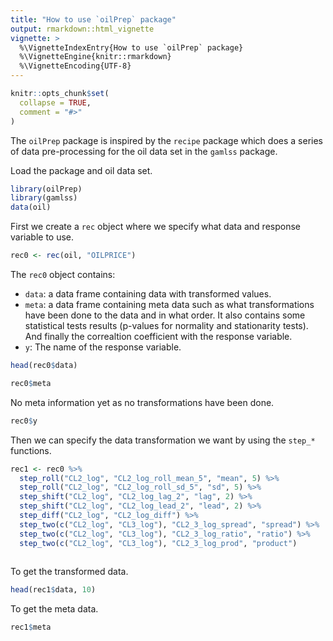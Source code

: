 ```yaml
---
title: "How to use `oilPrep` package"
output: rmarkdown::html_vignette
vignette: >
  %\VignetteIndexEntry{How to use `oilPrep` package}
  %\VignetteEngine{knitr::rmarkdown}
  %\VignetteEncoding{UTF-8}
---
```


```r
knitr::opts_chunk$set(
  collapse = TRUE,
  comment = "#>"
)
```

The `oilPrep` package is inspired by the `recipe` package which does a series of data pre-processing for the oil data set in the `gamlss` package.


Load the package and oil data set.

```r
library(oilPrep)
library(gamlss)
data(oil)
```

First we create a `rec` object where we specify what data and response variable to use.

```r

rec0 <- rec(oil, "OILPRICE")

```

The `rec0` object contains:

 * `data`: a data frame containing data with transformed values.
 * `meta`: a data frame containing meta data such as what transformations have been done to the data and in what order. It also contains some statistical tests results (p-values for normality and stationarity tests). And finally the correaltion coefficient with the response variable.
 * `y`: The name of the response variable.
 
```r

head(rec0$data)

```

```r

rec0$meta

```

No meta information yet as no transformations have been done.

```r

rec0$y
```

Then we can specify the data transformation we want by using the `step_*` functions.

```r

rec1 <- rec0 %>% 
  step_roll("CL2_log", "CL2_log_roll_mean_5", "mean", 5) %>% 
  step_roll("CL2_log", "CL2_log_roll_sd_5", "sd", 5) %>% 
  step_shift("CL2_log", "CL2_log_lag_2", "lag", 2) %>% 
  step_shift("CL2_log", "CL2_log_lead_2", "lead", 2) %>% 
  step_diff("CL2_log", "CL2_log_diff") %>%
  step_two(c("CL2_log", "CL3_log"), "CL2_3_log_spread", "spread") %>% 
  step_two(c("CL2_log", "CL3_log"), "CL2_3_log_ratio", "ratio") %>% 
  step_two(c("CL2_log", "CL3_log"), "CL2_3_log_prod", "product") 
  

```

To get the transformed data.

```r

head(rec1$data, 10)
```


To get the meta data.

```r

rec1$meta

```


